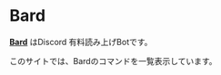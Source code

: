 
# Bard

[**Bard**](https://bardbot.net) はDiscord 有料読み上げBotです。

このサイトでは、Bardのコマンドを一覧表示しています。

[comment]: <> (<Bleed>![Nextra Example]&#40;../public/demo.png&#41;</Bleed>)


